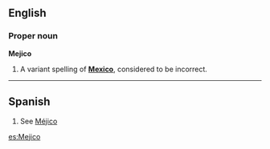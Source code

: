 ==English==
===Proper noun===
'''Mejico'''

#A variant spelling of '''[[Mexico]]''', considered to be incorrect.

----

==Spanish==

# See [[Méjico]]

[[es:Mejico]]